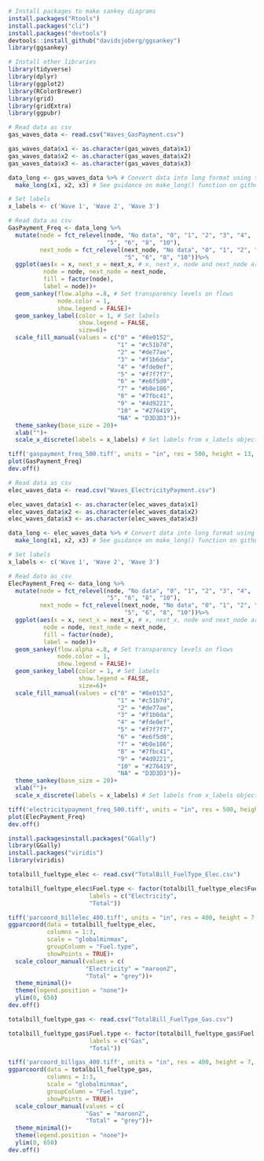 ```r
# Install packages to make sankey diagrams
install.packages("Rtools")
install.packages("cli")
install.packages("devtools")
devtools::install_github("davidsjoberg/ggsankey")
library(ggsankey)

# Install other libraries
library(tidyverse)
library(dplyr)
library(ggplot2)
library(RColorBrewer)
library(grid)
library(gridExtra)
library(ggpubr)
```

```r
# Read data as csv
gas_waves_data <- read.csv("Waves_GasPayment.csv")

gas_waves_data$x1 <- as.character(gas_waves_data$x1)
gas_waves_data$x2 <- as.character(gas_waves_data$x2)
gas_waves_data$x3 <- as.character(gas_waves_data$x3)

data_long <- gas_waves_data %>% # Convert data into long format using the ggsankey format
  make_long(x1, x2, x3) # See guidance on make_long() function on github
```

```r
# Set labels
x_labels <- c('Wave 1', 'Wave 2', 'Wave 3')

# Read data as csv
GasPayment_Freq <- data_long %>%
  mutate(node = fct_relevel(node, "No data", "0", "1", "2", "3", "4", 
                            "5", "6", "8", "10"),
         next_node = fct_relevel(next_node, "No data", "0", "1", "2", "3", "4", 
                                 "5", "6", "8", "10"))%>%
  ggplot(aes(x = x, next_x = next_x, # x, next_x, node and next_node are specified by make_long function above
          node = node, next_node = next_node,
          fill = factor(node),
          label = node))+
  geom_sankey(flow.alpha =.8, # Set transparency levels on flows
              node.color = 1,
              show.legend = FALSE)+ 
  geom_sankey_label(color = 1, # Set labels
                    show.legend = FALSE,
                    size=6)+
  scale_fill_manual(values = c("0" = "#8e0152",
                               "1" = "#c51b7d", 
                               "2" = "#de77ae", 
                               "3" = "#f1b6da", 
                               "4" = "#fde0ef", 
                               "5" = "#f7f7f7", 
                               "6" = "#e6f5d0", 
                               "7" = "#b8e186", 
                               "8" = "#7fbc41", 
                               "9" = "#4d9221",
                               "10" = "#276419",
                               "NA" = "D3D3D3"))+
  theme_sankey(base_size = 20)+
  xlab("")+
  scale_x_discrete(labels = x_labels) # Set labels from x_labels object above
```

```r
tiff('gaspayment_freq_500.tiff', units = "in", res = 500, height = 13, width = 17)
plot(GasPayment_Freq)
dev.off()
```

```r
# Read data as csv
elec_waves_data <- read.csv("Waves_ElectricityPayment.csv")

elec_waves_data$x1 <- as.character(elec_waves_data$x1)
elec_waves_data$x2 <- as.character(elec_waves_data$x2)
elec_waves_data$x3 <- as.character(elec_waves_data$x3)

data_long <- elec_waves_data %>% # Convert data into long format using the ggsankey format
  make_long(x1, x2, x3) # See guidance on make_long() function on github
```

```r
# Set labels
x_labels <- c('Wave 1', 'Wave 2', 'Wave 3')

# Read data as csv
ElecPayment_Freq <- data_long %>%
  mutate(node = fct_relevel(node, "No data", "0", "1", "2", "3", "4", 
                            "5", "6", "8", "10"),
         next_node = fct_relevel(next_node, "No data", "0", "1", "2", "3", "4", 
                                 "5", "6", "8", "10"))%>%
  ggplot(aes(x = x, next_x = next_x, # x, next_x, node and next_node are specified by make_long function above
          node = node, next_node = next_node,
          fill = factor(node),
          label = node))+
  geom_sankey(flow.alpha =.8, # Set transparency levels on flows
              node.color = 1,
              show.legend = FALSE)+ 
  geom_sankey_label(color = 1, # Set labels
                    show.legend = FALSE,
                    size=6)+
  scale_fill_manual(values = c("0" = "#8e0152",
                               "1" = "#c51b7d", 
                               "2" = "#de77ae", 
                               "3" = "#f1b6da", 
                               "4" = "#fde0ef", 
                               "5" = "#f7f7f7", 
                               "6" = "#e6f5d0", 
                               "7" = "#b8e186", 
                               "8" = "#7fbc41", 
                               "9" = "#4d9221",
                               "10" = "#276419",
                               "NA" = "D3D3D3"))+
  theme_sankey(base_size = 20)+
  xlab("")+
  scale_x_discrete(labels = x_labels) # Set labels from x_labels object above
```

```r
tiff('electricitypayment_freq_500.tiff', units = "in", res = 500, height = 13, width = 17)
plot(ElecPayment_Freq)
dev.off()
```

```r
install.packagesinstall.packages("GGally")
library(GGally)
install.packages("viridis")
library(viridis)

totalbill_fueltype_elec <- read.csv("TotalBill_FuelType_Elec.csv")

totalbill_fueltype_elec$Fuel.type <- factor(totalbill_fueltype_elec$Fuel.type,
                       labels = c("Electricity",
                       "Total"))

tiff('parcoord_billelec_400.tiff', units = "in", res = 400, height = 7, width = 10)
ggparcoord(data = totalbill_fueltype_elec,
           columns = 1:3,
           scale = "globalminmax",
           groupColumn = "Fuel.type",
           showPoints = TRUE)+
  scale_colour_manual(values = c(
                      "Electricity" = "maroon2",
                      "Total" = "grey"))+
  theme_minimal()+ 
  theme(legend.position = "none")+
  ylim(0, 650)
dev.off()

totalbill_fueltype_gas <- read.csv("TotalBill_FuelType_Gas.csv")

totalbill_fueltype_gas$Fuel.type <- factor(totalbill_fueltype_gas$Fuel.type,
                       labels = c("Gas",
                       "Total"))

tiff('parcoord_billgas_400.tiff', units = "in", res = 400, height = 7, width = 10)
ggparcoord(data = totalbill_fueltype_gas,
           columns = 1:3,
           scale = "globalminmax",
           groupColumn = "Fuel.type",
           showPoints = TRUE)+
  scale_colour_manual(values = c(
                      "Gas" = "maroon2",
                      "Total" = "grey"))+
  theme_minimal()+ 
  theme(legend.position = "none")+
  ylim(0, 650)
dev.off()
```
